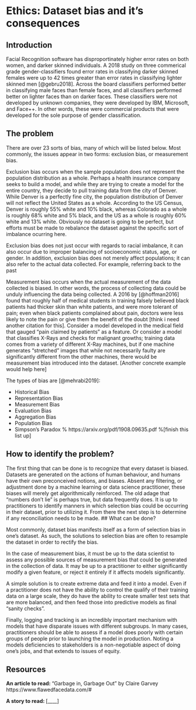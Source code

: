 # Ethics: Dataset bias and it's consequences

## Introduction 

Facial Recognition software has disproportinately higher error rates on both women, and darker skinned individuals. A 2018 study on three commerical grade gender-classifiers found error rates in classifying darker skinned females were up to 42 times greater than error rates in classifying lighter skinned men [@gebru2018]. Across the board classifiers performed better in classifying male faces than female faces, and all classifiers performed better on lighter faces than on darker faces. These classifiers were not developed by unknown companies, they were developed by IBM, Microsoft, and Face++. In other words, these were commercial products that were developed for the sole purpose of gender classification. 

## The problem

There are over 23 sorts of bias, many of which will be listed below. Most commonly, the issues appear in two forms: exclusion bias, or measurement bias. 

Exclusion bias occurs when the sample population does not represent the population distribution as a whole. Perhaps a health insurance company seeks to build a model, and while they are trying to create a model for the entire country, they decide to pull training data from the city of Denver. While Denver is a perfectly fine city, the population distribution of Denver will not reflect the United States as a whole. According to the US Census, Denver is roughly 55\% white and 10\% black, whereas Colorado as a whole is roughly 68\% white and 5\% black, and the US as a whole is roughly 60\% white and 13\% white. Obviously no dataset is going to be perfect, but efforts must be made to rebalance the dataset against the specific sort of imbalance ocurring here. 

Exclusion bias does not just occur with regards to racial imbalance, it can also occur due to improper balancing of socioeconomic status, age, or gender. In addition, exclusion bias does not merely affect populations; it can also refer to the actual data collected. For example, referring back to the past 


Measurement bias occurs when the actual measurement of the data collected is biased. In other words, the process of collecting data could be unduly influencing the data being collected. A 2016 by [@hoffman2016] found that roughly half of medical students in training falsely believed black patients had thicker skin than white patients, and were more tolerant of pain; even when black patients complained about pain, doctors were less likely to note the pain or give them the benefit of the doubt [think i need another citation for this]. Consider a model developed in the medical field that gauged "pain claimed by patients" as a feature. Or consider a model that classifies X-Rays and checks for malignant growths; training data comes from a variety of different X-Ray machines, but if one machine generates "stretched" images that while not necessarily faulty are significantly different from the other machines, there would be measurement bias introduced into the dataset. [Another concrete example would help here]

The types of bias are [@mehrabi2019]: 


- Historical Bias
- Representation Bias
- Measurement Bias
- Evaluation Bias
- Aggregation Bias
- Population Bias
- Simpson's Paradox
% https://arxiv.org/pdf/1908.09635.pdf
%[finish this list up]

## How to identify the problem?

The first thing that can be done is to recognize that every dataset is biased. Datasets are generated on the actions of human behaviour, and humans have their own preconceived notions, and biases. Absent any filtering, or adjustment done by a machine learning or data science practitioner, these biases will merely get algorithmically reinforced. The old adage that "numbers don't lie" is perhaps true, but data frequently does. It is up to practitioners to identify manners in which selection bias could be occurring in their dataset, prior to utilizing it. From there the next step is to determine if any reconciliation needs to be made. 
## What can be done?

Most commonly, dataset bias manifests itself as a form of selection bias in one's dataset. As such, the solutions to selection bias are often to resample the dataset in order to rectify the bias. 

In the case of measurement bias, it must be up to the data scientist to assess any possible sources of measurement bias that could be generated in the collection of data. It may be up to a practitioner to either significantly modify a given feature, or reject it entirely if it affects models significantly.

A simple solution is to create extreme data and feed it into a model. Even if a practitioner does not have the ability to control the qualify of their training data on a large scale, they do have the ability to create smaller test sets that are more balanced, and then feed those into predictive models as final "sanity checks".

Finally, logging and tracking is an incredibly important mechanism with models that have disparate issues with different subgroups. In many cases, practitioners should be able to assess if a model does poorly with certain groups of people prior to launching the model in production. Noting a models deficiencies to stakeholders is a non-negotiable aspect of doing one's jobs, and that extends to issues of equity.

## Resources

**An article to read: ** "Garbage in, Garbage Out" by Claire Garvey https://www.flawedfacedata.com/# 

**A story to read: ** [____]
